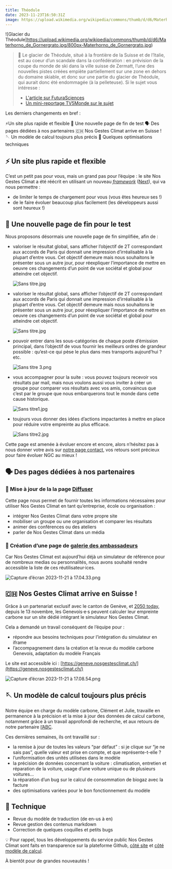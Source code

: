 ```yaml
---
title: Théodule
date: 2023-11-23T16:50:31Z
image: https://upload.wikimedia.org/wikipedia/commons/thumb/d/d6/Materhorno_de_Gornergrato.jpg/800px-Materhorno_de_Gornergrato.jpg
---
```


![Glacier du Théodule]https://upload.wikimedia.org/wikipedia/commons/thumb/d/d6/Materhorno_de_Gornergrato.jpg/800px-Materhorno_de_Gornergrato.jpg)


> 🧊 Le glacier de Théodule, situé à la frontière de la Suisse et de l’Italie, est au coeur d’un scandale dans la confédération : en prévision de la coupe du monde de ski dans la ville suisse de Zermatt, l’une des nouvelles pistes créées empiète partiellement sur une zone en dehors du domaine skiable, et donc sur une partie du glacier de Théodule, qui aurait donc été endommagée (à la pelleteuse).
> Si le sujet vous intéresse :
> - [L'article sur FuturaSciences](https://www.futura-sciences.com/sciences/actualites/satellite-scandaleux-pillage-glacier-pelleteuses-vu-espace-108546/)
> - [Un mini-reportage TV5Monde sur le sujet](https://information.tv5monde.com/environnement/video/suisse-le-glacier-du-theodule-eventre-par-les-pelleteuses-2672970)
</aside>

Les derniers changements en bref : 

⚡Un site plus rapide et flexible
🏁 Une nouvelle page de fin de test
🗣️ Des pages dédiées à nos partenaires
🇨🇭 Nos Gestes Climat arrive en Suisse ! 
🪡 Un modèle de calcul toujours plus précis
🤖 Quelques optimisations techniques

## ⚡ Un site plus rapide et flexible

C’est un petit pas pour vous, mais un grand pas pour l’équipe : le site Nos Gestes Climat a été réécrit en utilisant un nouveau *[framework](https://fr.wikipedia.org/wiki/Framework_Web)* ([Next](https://nextjs.org/)), qui va nous permettre :

- de limiter le temps de chargement pour vous (vous êtes heureux·ses !)
- de le faire évoluer beaucoup plus facilement (les développeurs aussi sont heureux !)


## 🏁 Une nouvelle page de fin pour le test

Nous proposons désormais une nouvelle page de fin simplifiée, afin de :

- valoriser le résultat global, sans afficher l’objectif de 2T correspondant aux accords de Paris qui donnait une impression d’irréalisable à la plupart d’entre vous. Cet objectif demeure mais nous souhaitons le présenter sous un autre jour, pour réexpliquer l’importance de mettre en oeuvre ces changements d’un point de vue sociétal et global pour atteindre cet objectif.
    
    ![Sans titre.jpg](https://prod-files-secure.s3.us-west-2.amazonaws.com/a33bcf70-8792-422e-bd32-0327fc741a8b/6991889a-2c01-44a4-8395-33b9284f6b52/Sans_titre.jpg)
- valoriser le résultat global, sans afficher l’objectif de 2T correspondant aux accords de Paris qui donnait une impression d’irréalisable à la plupart d’entre vous. Cet objectif demeure mais nous souhaitons le présenter sous un autre jour, pour réexpliquer l’importance de mettre en oeuvre ces changements d’un point de vue sociétal et global pour atteindre cet objectif.
    
    ![Sans titre.jpg](https://prod-files-secure.s3.us-west-2.amazonaws.com/a33bcf70-8792-422e-bd32-0327fc741a8b/6991889a-2c01-44a4-8395-33b9284f6b52/Sans_titre.jpg)
    
- pouvoir entrer dans les sous-catégories de chaque poste d’émission principal, dans l’objectif de vous fournir les meilleurs ordres de grandeur possible : qu’est-ce qui pèse le plus dans mes transports aujourd’hui ? etc.
    
    ![Sans titre 3.png](https://prod-files-secure.s3.us-west-2.amazonaws.com/a33bcf70-8792-422e-bd32-0327fc741a8b/e153b6ed-8b59-4aa9-9436-8ecad87f62f9/Sans_titre_3.png)
    
- vous accompagner pour la suite : vous pouvez toujours recevoir vos résultats par mail, mais nous voulons aussi vous inviter à créer un groupe pour comparer vos résultats avec vos amis, convaincus que c’est par le groupe que nous embarquerons tout le monde dans cette cause historique.
    
    ![Sans titre1.jpg](https://prod-files-secure.s3.us-west-2.amazonaws.com/a33bcf70-8792-422e-bd32-0327fc741a8b/69bea357-e829-43a7-85b4-03db84655ec4/Sans_titre1.jpg)
    
- toujours vous donner des idées d’actions impactantes à mettre en place pour réduire votre empreinte au plus efficace.
    
    ![Sans titre2.jpg](https://prod-files-secure.s3.us-west-2.amazonaws.com/a33bcf70-8792-422e-bd32-0327fc741a8b/e8f18da5-cff0-492e-bbcc-28c0d6839cfb/Sans_titre2.jpg)
    

Cette page est amenée à évoluer encore et encore, alors n’hésitez pas à nous donner votre avis sur [notre page contact](https://www.notion.so/Th-odule-891ecde9619d445d9c7462751dfde7c1?pvs=21), vos retours sont précieux pour faire évoluer NGC au mieux !


## 🗣️ Des pages dédiées à nos partenaires


### 📢 Mise à jour de la la page [Diffuser](https://nosgestesclimat.fr/diffuser)

Cette page nous permet de fournir toutes les informations nécessaires pour utiliser Nos Gestes Climat en tant qu’entreprise, école ou organisation : 

- intégrer Nos Gestes Climat dans votre propre site
- mobiliser un groupe ou une organisation et comparer les résultats
- animer des conférences ou des ateliers
- parler de Nos Gestes Climat dans un média


### 👯 Création d’une page de [galerie des ambassadeurs](https://nosgestesclimat.fr/ambassadeurs)

Car Nos Gestes Climat est aujourd’hui déjà un simulateur de référence pour de nombreux medias ou personnalités, nous avons souhaité rendre accessible la liste de ces réutilisateur·ices.

![Capture d’écran 2023-11-21 à 17.04.33.png](https://prod-files-secure.s3.us-west-2.amazonaws.com/a33bcf70-8792-422e-bd32-0327fc741a8b/b76aa996-2385-4f64-b6fa-a1a06f8031ac/Capture_decran_2023-11-21_a_17.04.33.png)


## 🇨🇭 Nos Gestes Climat arrive en Suisse !

Grâce à un partenariat exclusif avec le canton de Genève, et [2050 today](https://2050today.org/), depuis le 13 novembre, les Genevois·e·s peuvent calculer leur empreinte carbone sur un site dédié intégrant le simulateur Nos Gestes Climat. 

Cela a demandé un travail conséquent de l’équipe pour : 

- répondre aux besoins techniques pour l’intégration du simulateur en iframe
- l’accompagnement dans la création et la revue du modèle carbone Genevois, adaptation du modèle Français

Le site est accessible ici : [https://geneve.nosgestesclimat.ch/](https://geneve.nosgestesclimat.ch/)

![Capture d’écran 2023-11-21 à 17.08.54.png](https://prod-files-secure.s3.us-west-2.amazonaws.com/a33bcf70-8792-422e-bd32-0327fc741a8b/f0fefc74-3c4e-4ec0-a9d6-684d7d551bee/Capture_decran_2023-11-21_a_17.08.54.png)


## 🪡 Un modèle de calcul toujours plus précis

Notre équipe en charge du modèle carbone, Clément et Julie, travaille en permanence à la précision et la mise à jour des données de calcul carbone, notamment grâce à un travail approfondi de recherche, et aux retours de notre partenaire [l’ABC](https://abc-transitionbascarbone.fr/).

Ces dernières semaines, ils ont travaillé sur : 

- la remise à jour de toutes les valeurs “par défaut” : si je clique sur “je ne sais pas”, quelle valeur est prise en compte, et que représente-t-elle ?
- l’uniformisation des unités utilisées dans le modèle
- la précision de données concernant la voiture : climatisation, entretien et réparation de la voiture, usage d’une voiture unique ou de plusieurs voitures…
- la réparation d’un bug sur le calcul de consommation de biogaz avec la facture
- des optimisations variées pour le bon fonctionnement du modèle


## 🤖 Technique

- Revue du modèle de traduction (de en-us à en)
- Revue gestion des contenus markdown
- Correction de quelques coquilles et petits bugs


💡 Pour rappel, tous les développements du service public Nos Gestes Climat sont faits en transparence sur la plateforme Github, [côté site](https://github.com/incubateur-ademe/nosgestesclimat-site/) et [côté modèle de calcul](https://github.com/incubateur-ademe/nosgestesclimat).

À bientôt pour de grandes nouveautés !
